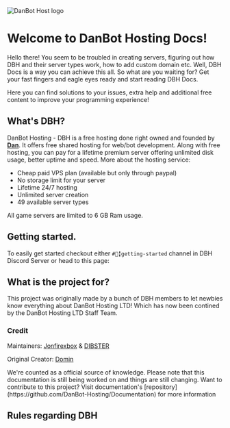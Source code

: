 
<Card>
  <Image
    src={Logo().src}
    alt="DanBot Host logo"
    height={128}
    width="auto"
    my={0}
    withoutTooltip
  />
</Card>

# Welcome to DanBot Hosting Docs!

Hello there! You seem to be troubled in creating servers, figuring out how DBH and their server types work, how to add custom domain etc. Well, DBH Docs is a way you can achieve this all. So what are you waiting for? Get your fast fingers and eagle eyes ready and start reading DBH Docs.

Here you can find solutions to your issues, extra help and additional free content to improve your programming experience!

## What's DBH?

DanBot Hosting - DBH is a free hosting done right owned and founded by [**Dan**](https://github.com/danielpmc). It offers free shared hosting for web/bot development. Along with free hosting, you can pay for a lifetime premium server offering unlimited disk usage, better uptime and speed. More about the hosting service:

- Cheap paid VPS plan (available but only through paypal)
- No storage limit for your server
- Lifetime 24/7 hosting
- Unlimited server creation
- 49 available server types

<Tip>All game servers are limited to 6 GB Ram usage.</Tip>

## Getting started.

To easily get started checkout either `#📗╏getting-started` channel in DBH Discord Server or head to this page:

<Redirect href="/getting-started" />

## What is the project for?

This project was originally made by a bunch of DBH members to let newbies know everything about DanBot Hosting LTD! Which has now been contined by the DanBot Hosting LTD Staff Team.

### Credit

Maintainers: [Jonfirexbox](https://github.com/kyro3400) & [DIBSTER](https://github.com/DEV-DIBSTER)

Original Creator: [Domin](https://github.com/domin-mnd)

<Tip>
  We're counted as a official source of knowledge. Please note that this
  documentation is still being worked on and things are still changing. Want to
  contribute to this project? Visit documentation's
  [repository](https://github.com/DanBot-Hosting/Documentation) for more
  information
</Tip>

## Rules regarding DBH

<Redirect href="https://danbot.host/privacy" label="Privacy Policy" />
<Redirect href="https://danbot.host/tos" label="Terms Of Service" />
